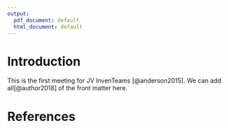 ```yaml
---
output:
  pdf_document: default
  html_document: default
---
```

# Introduction

This is the first meeting for JV InvenTeams [@anderson2015]. We can add all[@author2018] of the front matter here. 

# References {-}